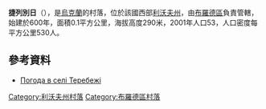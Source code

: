 {{coord|49|56|56|N|25|3|8|E|scale:100000|display=title}}

'''捷列別日'''（{{lang-uk|Теребежі}}），是[[烏克蘭|烏克蘭]]的村落，位於該國西部[[利沃夫州|利沃夫州]]，由[[布羅德區|布羅德區]]負責管轄，始建於600年，面積0.1平方公里，海拔高度290米，2001年人口53，人口密度每平方公里530人。

==參考資料==
* [http://weather.in.ua/ua/l'vovskaja/25958 Погода в селі Теребежі] {{Wayback|url=http://weather.in.ua/ua/l%27vovskaja/25958 |date=20160304025424 }}

{{DEFAULTSORT:Теребежі}}
[[Category:利沃夫州村落|Category:利沃夫州村落]]
[[Category:布羅德區村落|Category:布羅德區村落]]


{{Lviv-geo-stub}}